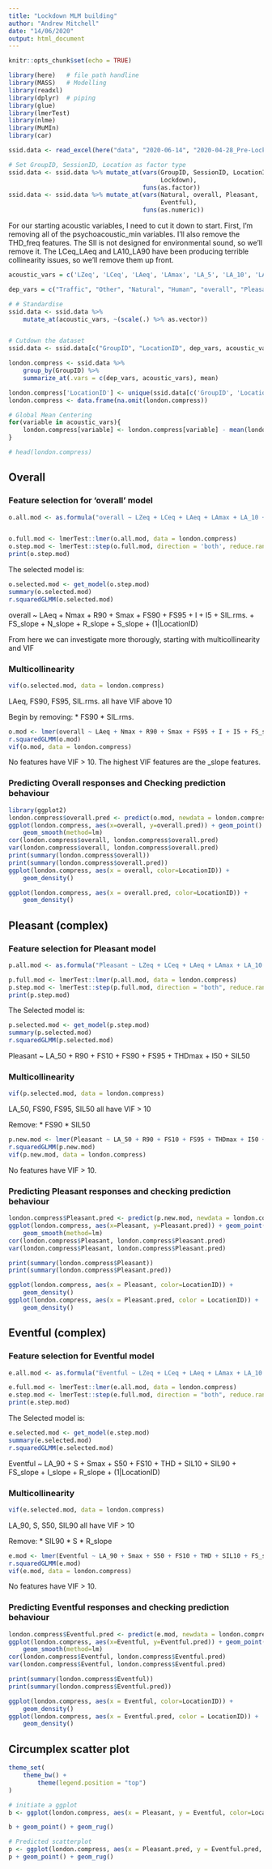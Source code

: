 ```yaml
---
title: "Lockdown MLM building"
author: "Andrew Mitchell"
date: "14/06/2020"
output: html_document
---
```


```r
knitr::opts_chunk$set(echo = TRUE)
```

```r
library(here)   # file path handline
library(MASS)   # Modelling
library(readxl)
library(dplyr)  # piping
library(glue)
library(lmerTest)
library(nlme)
library(MuMIn)
library(car)

ssid.data <- read_excel(here("data", "2020-06-14", "2020-04-28_Pre-Lockdown-London_combined.xlsx"))

# Set GroupID, SessionID, Location as factor type
ssid.data <- ssid.data %>% mutate_at(vars(GroupID, SessionID, LocationID,
                                          Lockdown),
                                     funs(as.factor))
ssid.data <- ssid.data %>% mutate_at(vars(Natural, overall, Pleasant,
                                          Eventful),
                                     funs(as.numeric))
```

For our starting acoustic variables, I need to cut it down to start. First, I'm removing all of the psychoacoustic_min variables.
I'll also remove the THD_freq features. The SII is not designed for environmental sound, so we'll remove it. The LCeq_LAeq and LA10_LA90 have been producing terrible collinearity issues, so we'll remove them up front.

```r
acoustic_vars = c('LZeq', 'LCeq', 'LAeq', 'LAmax', 'LA_5', 'LA_10', 'LA_50', 'LA_90', 'N', 'Nmax', 'N5', 'N10', 'N50', 'N90', 'N95', 'R', 'Rmax', 'R5', 'R10', 'R50', 'R90', 'R95', 'S', 'S.1', 'Smax', 'S5', 'S10', 'S50', 'S90', 'S95', 'T', 'Tmax', 'T5', 'T10', 'T50', 'T90', 'T95', 'FS', 'FSmax', 'FS5', 'FS10', 'FS50', 'FS90', 'FS95', 'THD', 'THDmax', 'THD5', 'THD10', 'THD50', 'THD90', 'THD95', 'I', 'Imax', 'I5', 'I10', 'I50', 'I90', 'I95', 'SIL.rms.', 'SIL.av.', 'SILmin', 'SILmax', 'SIL5', 'SIL10', 'SIL50', 'SIL90', 'SIL95', 'LA5_LA95', 'SpectralCentroid', 'PeakSpectralCentroid', 'HighFreqAvg', 'PeakHighFreqAvg', 'FS_slope', 'THD_slope', 'I_slope', 'LA_slope', 'LZ_slope', 'N_slope', 'R_slope', 'S_slope', 'T_slope')

dep_vars = c("Traffic", "Other", "Natural", "Human", "overall", "Pleasant", "Eventful")

# # Standardise
ssid.data <- ssid.data %>%
    mutate_at(acoustic_vars, ~(scale(.) %>% as.vector))


# Cutdown the dataset
ssid.data <- ssid.data[c("GroupID", "LocationID", dep_vars, acoustic_vars)]

london.compress <- ssid.data %>% 
    group_by(GroupID) %>%
    summarize_at(.vars = c(dep_vars, acoustic_vars), mean)

london.compress['LocationID'] <- unique(ssid.data[c('GroupID', 'LocationID')])['LocationID']
london.compress <- data.frame(na.omit(london.compress))

# Global Mean Centering
for(variable in acoustic_vars){
    london.compress[variable] <- london.compress[variable] - mean(london.compress[[variable]])
}

# head(london.compress)

```

## Overall

### Feature selection for 'overall' model

```r
o.all.mod <- as.formula("overall ~ LZeq + LCeq + LAeq + LAmax + LA_10 + LA_50 + LA_90 + N + Nmax + N10 + N50 + N90 + R + R5 + R10 + R50 + R90 + R95 + S + Smax + S10 + S50 + S90 + T + Tmax + T10 + T50 + T90 + FS + FSmax + FS10 + FS50 + FS90 + FS95 + THD + THDmax + THD10 + THD50 + THD90 + I + Imax + I5 + I10 + I50 + I90 + I95 + SIL.rms. + SIL10 + SIL50 + SIL90 + LA5_LA95 + SpectralCentroid + PeakSpectralCentroid + HighFreqAvg + PeakHighFreqAvg + FS_slope + THD_slope + I_slope + LA_slope + LZ_slope + N_slope + R_slope + S_slope + T_slope + (1|LocationID)")


o.full.mod <- lmerTest::lmer(o.all.mod, data = london.compress)
o.step.mod <- lmerTest::step(o.full.mod, direction = 'both', reduce.random=F)
print(o.step.mod)

```

The selected model is:

```r
o.selected.mod <- get_model(o.step.mod)
summary(o.selected.mod)
r.squaredGLMM(o.selected.mod)

```

overall ~ LAeq + Nmax + R90 + Smax + FS90 + FS95 + I + I5 + SIL.rms. + FS_slope + N_slope + R_slope + S_slope + (1|LocationID)

From here we can investigate more thorougly, starting with multicollinearity and VIF

### Multicollinearity

```r
vif(o.selected.mod, data = london.compress)
```

LAeq, FS90, FS95, SIL.rms. all have VIF above 10

Begin by removing:
 * FS90
 * SIL.rms.

```r
o.mod <- lmer(overall ~ LAeq + Nmax + R90 + Smax + FS95 + I + I5 + FS_slope + N_slope + R_slope + S_slope + (1|LocationID), data = london.compress)
r.squaredGLMM(o.mod)
vif(o.mod, data = london.compress)
```

No features have VIF > 10. The highest VIF features are the _slope features.


### Predicting Overall responses and Checking prediction behaviour

```r
library(ggplot2)
london.compress$overall.pred <- predict(o.mod, newdata = london.compress)
ggplot(london.compress, aes(x=overall, y=overall.pred)) + geom_point() +
    geom_smooth(method=lm)
cor(london.compress$overall, london.compress$overall.pred)
var(london.compress$overall, london.compress$overall.pred)
print(summary(london.compress$overall))
print(summary(london.compress$overall.pred))
ggplot(london.compress, aes(x = overall, color=LocationID)) + 
    geom_density()

ggplot(london.compress, aes(x = overall.pred, color=LocationID)) + 
    geom_density()
```

## Pleasant (complex)

### Feature selection for Pleasant model

```r
p.all.mod <- as.formula("Pleasant ~ LZeq + LCeq + LAeq + LAmax + LA_10 + LA_50 + LA_90 + N + Nmax + N10 + N50 + N90 + R + R5 + R10 + R50 + R90 + R95 + S + Smax + S10 + S50 + S90 + T + Tmax + T10 + T50 + T90 + FS + FSmax + FS10 + FS50 + FS90 + FS95 + THD + THDmax + THD10 + THD50 + THD90 + I + Imax + I5 + I10 + I50 + I90 + I95 + SIL.rms. + SIL10 + SIL50 + SIL90 + LA5_LA95 + SpectralCentroid + PeakSpectralCentroid + HighFreqAvg + PeakHighFreqAvg + FS_slope + THD_slope + I_slope + LA_slope + LZ_slope + N_slope + R_slope + S_slope + T_slope + (1|LocationID)")

p.full.mod <- lmerTest::lmer(p.all.mod, data = london.compress)
p.step.mod <- lmerTest::step(p.full.mod, direction = "both", reduce.random = F)
print(p.step.mod)

```

The Selected model is:

```r
p.selected.mod <- get_model(p.step.mod)
summary(p.selected.mod)
r.squaredGLMM(p.selected.mod)
```

Pleasant ~ LA_50 + R90 + FS10 + FS90 + FS95 + THDmax + I50 + SIL50

### Multicollinearity

```r
vif(p.selected.mod, data = london.compress)
```

LA_50, FS90, FS95, SIL50 all have VIF > 10

Remove: 
 * FS90
 * SIL50


```r
p.new.mod <- lmer(Pleasant ~ LA_50 + R90 + FS10 + FS95 + THDmax + I50 + (1|LocationID), data = london.compress)
r.squaredGLMM(p.new.mod)
vif(p.new.mod, data = london.compress)
```
 
No features have VIF > 10.

### Predicting Pleasant responses and checking prediction behaviour

```r
london.compress$Pleasant.pred <- predict(p.new.mod, newdata = london.compress)
ggplot(london.compress, aes(x=Pleasant, y=Pleasant.pred)) + geom_point() + 
    geom_smooth(method=lm)
cor(london.compress$Pleasant, london.compress$Pleasant.pred)
var(london.compress$Pleasant, london.compress$Pleasant.pred)

print(summary(london.compress$Pleasant))
print(summary(london.compress$Pleasant.pred))

ggplot(london.compress, aes(x = Pleasant, color=LocationID)) + 
    geom_density()
ggplot(london.compress, aes(x = Pleasant.pred, color = LocationID)) + 
    geom_density()
```

## Eventful (complex)

### Feature selection for Eventful model

```r
e.all.mod <- as.formula("Eventful ~ LZeq + LCeq + LAeq + LAmax + LA_10 + LA_50 + LA_90 + N + Nmax + N10 + N50 + N90 + R + R5 + R10 + R50 + R90 + R95 + S + Smax + S10 + S50 + S90 + T + Tmax + T10 + T50 + T90 + FS + FSmax + FS10 + FS50 + FS90 + FS95 + THD + THDmax + THD10 + THD50 + THD90 + I + Imax + I5 + I10 + I50 + I90 + I95 + SIL.rms. + SIL10 + SIL50 + SIL90 + LA5_LA95 + SpectralCentroid + PeakSpectralCentroid + HighFreqAvg + PeakHighFreqAvg + FS_slope + THD_slope + I_slope + LA_slope + LZ_slope + N_slope + R_slope + S_slope + T_slope + (1|LocationID)")

e.full.mod <- lmerTest::lmer(e.all.mod, data = london.compress)
e.step.mod <- lmerTest::step(e.full.mod, direction = "both", reduce.random = F)
print(e.step.mod)

```

The Selected model is:

```r
e.selected.mod <- get_model(e.step.mod)
summary(e.selected.mod)
r.squaredGLMM(e.selected.mod)
```

Eventful ~ LA_90 + S + Smax + S50 + FS10 + THD + SIL10 + SIL90 + FS_slope + I_slope + R_slope + (1|LocationID)

### Multicollinearity

```r
vif(e.selected.mod, data = london.compress)
```

LA_90, S, S50, SIL90 all have VIF > 10

Remove: 
 * SIL90
 * S
 * R_slope


```r
e.mod <- lmer(Eventful ~ LA_90 + Smax + S50 + FS10 + THD + SIL10 + FS_slope + I_slope + (1|LocationID), data = london.compress)
r.squaredGLMM(e.mod)
vif(e.mod, data = london.compress)
```
 
No features have VIF > 10.

### Predicting Eventful responses and checking prediction behaviour

```r
london.compress$Eventful.pred <- predict(e.mod, newdata = london.compress)
ggplot(london.compress, aes(x=Eventful, y=Eventful.pred)) + geom_point() + 
    geom_smooth(method=lm)
cor(london.compress$Eventful, london.compress$Eventful.pred)
var(london.compress$Eventful, london.compress$Eventful.pred)

print(summary(london.compress$Eventful))
print(summary(london.compress$Eventful.pred))

ggplot(london.compress, aes(x = Eventful, color=LocationID)) + 
    geom_density()
ggplot(london.compress, aes(x = Eventful.pred, color = LocationID)) + 
    geom_density()
```

## Circumplex scatter plot

```r
theme_set(
    theme_bw() +
        theme(legend.position = "top")
)

# initiate a ggplot
b <- ggplot(london.compress, aes(x = Pleasant, y = Eventful, color=LocationID))

b + geom_point() + geom_rug()

# Predicted scatterplot
p <- ggplot(london.compress, aes(x = Pleasant.pred, y = Eventful.pred, color=LocationID))
p + geom_point() + geom_rug()
```



















